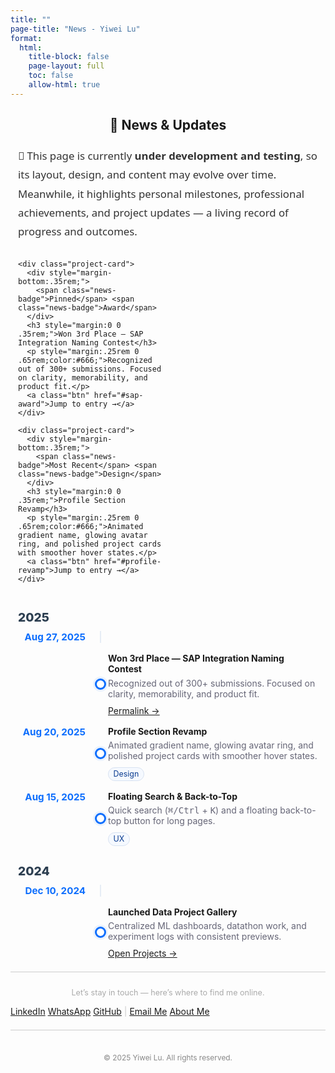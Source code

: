 ```yaml
---
title: ""
page-title: "News - Yiwei Lu"
format:
  html:
    title-block: false
    page-layout: full
    toc: false
    allow-html: true
---
```


<script>
(function() {
  var correct = "test123"; 
  var maxTries = 1;
  var lockMinutes = 10;
  var now = Date.now();

  var failData = JSON.parse(localStorage.getItem("news_fail")) || {count:0, lockedUntil:0};

  if (now < failData.lockedUntil) {
    document.addEventListener("DOMContentLoaded", function() {
      document.body.innerHTML = "<h2 style='text-align:center;margin-top:20%;color:#c00;font-family:sans-serif;'>⛔ Access Denied ⛔<br>This page is currently under development and testing<br>Please try again later.</h2>";
    });
  } else {
    failData.count = 0;
    localStorage.setItem("news_fail", JSON.stringify(failData));

    var ok = false;
    for (var i = 0; i < maxTries; i++) {
      var input = prompt("🔒 This page is under testing. Please enter password ("+(maxTries - i)+" attempts left):");
      if (input === correct) { ok = true; break; }
      else { failData.count++; }
    }

    if (!ok) {
      failData.lockedUntil = now + lockMinutes * 60 * 1000;
      localStorage.setItem("news_fail", JSON.stringify(failData));
      document.addEventListener("DOMContentLoaded", function() {
        document.body.innerHTML = "<h2 style='text-align:center;margin-top:20%;color:#c00;font-family:sans-serif;'>⛔ Access Denied<br>Too many failed attempts.<br>Please try again in "+lockMinutes+" minutes.</h2>";
      });
    }
  }
})();
</script>

<style>
/* ===== News page-only minimal styles ===== */
.news-wrap{max-width:980px;margin:0 auto;padding:0 12px;}
.news-intro{margin:22px auto 8px;font-size:1.05rem;line-height:1.8;color:#333;font-family:system-ui,-apple-system,"Segoe UI",Roboto,"Helvetica Neue",sans-serif;}

.news-badge{display:inline-block;font-size:.78rem;padding:.2em .6em;border-radius:999px;background:#f5f9ff;border:1px solid #d8e2f1;color:#0b3d91;}

/* Timeline */
.news-tl{--datew:120px;--line:#e6edf5;--dot:#0d6efd;}
.news-tl-year{font-weight:800;font-size:1.2rem;color:#2c3e50;margin:28px 0 10px;}
.news-tl-list{display:grid;grid-template-columns:var(--datew) 24px 1fr;row-gap:16px;position:relative;}
.news-tl-list::before{content:"";grid-column:2;grid-row:1/-1;width:2px;background:var(--line);justify-self:center;}
.news-tl-item{display:contents;}
.news-tl-date{grid-column:1;align-self:start;justify-self:end;text-align:right;padding-right:12px;font-weight:700;color:var(--dot);font-size:.95rem;}
.news-tl-dot{grid-column:2;width:12px;height:12px;border-radius:50%;border:3px solid var(--dot);background:#fff;justify-self:center;align-self:center;box-shadow:0 0 0 3px rgba(13,110,253,.08);}
.news-tl-card{grid-column:3;}

@media (max-width:740px){.news-tl{--datew:98px;}}
@media (max-width:480px){.news-tl{--datew:86px;}.news-tl-date{font-size:.9rem;}}
</style>

<div class="news-wrap">
  <h2 style="text-align:center;">📰 News & Updates</h2>

  <p class="news-intro">
    🚧 This page is currently <strong>under development and testing</strong>, so its layout, design, and content may evolve over time.  
    Meanwhile, it highlights personal milestones, professional achievements, and project updates — a living record of progress and outcomes.
  </p>

  <!-- Top section: pinned + most recent（复用全站 .project-card / .btn） -->
  <div style="display:grid;grid-template-columns:1fr 1fr;gap:14px;margin:16px 0 18px;">
    <div class="project-card">
      <div style="margin-bottom:.35rem;">
        <span class="news-badge">Pinned</span> <span class="news-badge">Award</span>
      </div>
      <h3 style="margin:0 0 .35rem;">Won 3rd Place — SAP Integration Naming Contest</h3>
      <p style="margin:.25rem 0 .65rem;color:#666;">Recognized out of 300+ submissions. Focused on clarity, memorability, and product fit.</p>
      <a class="btn" href="#sap-award">Jump to entry →</a>
    </div>

    <div class="project-card">
      <div style="margin-bottom:.35rem;">
        <span class="news-badge">Most Recent</span> <span class="news-badge">Design</span>
      </div>
      <h3 style="margin:0 0 .35rem;">Profile Section Revamp</h3>
      <p style="margin:.25rem 0 .65rem;color:#666;">Animated gradient name, glowing avatar ring, and polished project cards with smoother hover states.</p>
      <a class="btn" href="#profile-revamp">Jump to entry →</a>
    </div>
  </div>

```{=html}
  <!-- ===== Timeline ===== -->
  <div class="news-tl" aria-label="Timeline of news and updates">

    <!-- 2025 -->
    <div class="news-tl-year">2025</div>
    <div class="news-tl-list">

      <div class="news-tl-item" id="sap-award">
        <div class="news-tl-date">Aug 27, 2025</div>
        <div class="news-tl-dot"></div>
        <div class="news-tl-card project-card">
          <strong>Won 3rd Place — SAP Integration Naming Contest</strong>
          <p style="margin:.35rem 0 .6rem;color:#667;">
            Recognized out of 300+ submissions. Focused on clarity, memorability, and product fit.
          </p>
          <a class="btn" href="#sap-award">Permalink →</a>
        </div>
      </div>

      <div class="news-tl-item" id="profile-revamp">
        <div class="news-tl-date">Aug 20, 2025</div>
        <div class="news-tl-dot"></div>
        <div class="news-tl-card project-card">
          <strong>Profile Section Revamp</strong>
          <p style="margin:.35rem 0 .6rem;color:#667;">
            Animated gradient name, glowing avatar ring, and polished project cards with smoother hover states.
          </p>
          <span class="news-badge">Design</span>
        </div>
      </div>

      <div class="news-tl-item" id="quick-search">
        <div class="news-tl-date">Aug 15, 2025</div>
        <div class="news-tl-dot"></div>
        <div class="news-tl-card project-card">
          <strong>Floating Search & Back-to-Top</strong>
          <p style="margin:.35rem 0 .6rem;color:#667;">
            Quick search (<kbd>⌘/Ctrl</kbd> + <kbd>K</kbd>) and a floating back-to-top button for long pages.
          </p>
          <span class="news-badge">UX</span>
        </div>
      </div>

    </div>

    <!-- 2024 -->
    <div class="news-tl-year">2024</div>
    <div class="news-tl-list">
      <div class="news-tl-item" id="gallery-launch">
        <div class="news-tl-date">Dec 10, 2024</div>
        <div class="news-tl-dot"></div>
        <div class="news-tl-card project-card">
          <strong>Launched Data Project Gallery</strong>
          <p style="margin:.35rem 0 .6rem;color:#667;">
            Centralized ML dashboards, datathon work, and experiment logs with consistent previews.
          </p>
          <a class="btn" href="https://lywww88.github.io/projects/" target="_blank">Open Projects →</a>
        </div>
      </div>
    </div>

  </div>
```

</div> <!-- /.news-wrap -->

<div aria-hidden="true" style="border-top: 1px solid #ccc; margin: 1.5em 0;"></div>

<p style="text-align: center; color: #aaa; font-size: 0.9em; margin-top: 2em;">
  Let’s stay in touch — here’s where to find me online.
</p>

<div class="connect-container">
  <a href="https://www.linkedin.com/in/yiwei-lu78" class="btn" target="_blank"><i class="bi bi-linkedin"></i> LinkedIn</a>
  <a href="https://wa.me/6266736276" class="btn" target="_blank"><i class="bi bi-whatsapp"></i> WhatsApp</a>
  <a href="https://github.com/lywww88" class="btn" target="_blank"><i class="bi bi-github"></i> GitHub</a>
  <span style="color: #ccc;">|</span>
  <a href="mailto:yiweilu36@uci.edu" class="btn"><i class="bi bi-envelope"></i> Email Me</a>
  <a href="https://lywww88.github.io/about.html" class="btn"><i class="bi bi-person-circle"></i> About Me</a>
</div>

<div aria-hidden="true" style="border-top: 1px solid #ccc; margin: 1.5em 0;"></div>

<p style="text-align: center; color: #888; font-size: 0.85em; margin-top: 3em;">
  © 2025 Yiwei Lu. All rights reserved.
</p>

